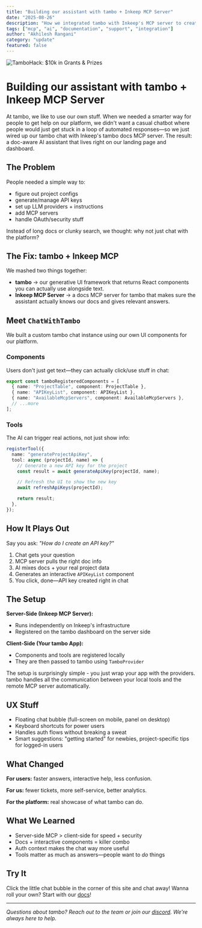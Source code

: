```yaml
---
title: "Building our assistant with tambo + Inkeep MCP Server"
date: "2025-08-26"
description: "How we integrated tambo with Inkeep's MCP server to create an intelligent, documentation-aware assistant that provides interactive support directly on our platform."
tags: ["mcp", "ai", "documentation", "support", "integration"]
author: "Akhilesh Rangani"
category: "update"
featured: false
---
```


<BlogPost title="Building our assistant with tambo + Inkeep MCP Server">

![TamboHack: $10k in Grants & Prizes](/assets/blog/tambo.gif)

# Building our assistant with tambo + Inkeep MCP Server

At tambo, we like to use our own stuff. When we needed a smarter way for people to get help on our platform, we didn't want a casual chatbot where people would just get stuck in a loop of automated responses—so we just wired up our tambo chat with Inkeep's tambo docs MCP server. The result: a doc-aware AI assistant that lives right on our landing page and dashboard.

## The Problem

People needed a simple way to:

- figure out project configs
- generate/manage API keys
- set up LLM providers + instructions
- add MCP servers
- handle OAuth/security stuff

Instead of long docs or clunky search, we thought: why not just chat with the platform?

## The Fix: tambo + Inkeep MCP

We mashed two things together:

- **tambo** → our generative UI framework that returns React components you can actually use alongside text.
- **Inkeep MCP Server** → a docs MCP server for tambo that makes sure the assistant actually knows our docs and gives relevant answers.

## Meet `ChatWithTambo`

We built a custom tambo chat instance using our own UI components for our platform.

### Components

Users don't just get text—they can actually click/use stuff in chat:

```typescript
export const tamboRegisteredComponents = [
  { name: "ProjectTable", component: ProjectTable },
  { name: "APIKeyList", component: APIKeyList },
  { name: "AvailableMcpServers", component: AvailableMcpServers },
  // ...more
];
```

### Tools

The AI can trigger real actions, not just show info:

```typescript
registerTool({
  name: "generateProjectApiKey",
  tool: async (projectId, name) => {
    // Generate a new API key for the project
    const result = await generateApiKey(projectId, name);

    // Refresh the UI to show the new key
    await refreshApiKeys(projectId);

    return result;
  },
});
```

## How It Plays Out

Say you ask: _"How do I create an API key?"_

1. Chat gets your question
2. MCP server pulls the right doc info
3. AI mixes docs + your real project data
4. Generates an interactive `APIKeyList` component
5. You click, done—API key created right in chat

## The Setup

**Server-Side (Inkeep MCP Server):**

- Runs independently on Inkeep's infrastructure
- Registered on the tambo dashboard on the server side

**Client-Side (Your tambo App):**

- Components and tools are registered locally
- They are then passed to tambo using `TamboProvider`

The setup is surprisingly simple - you just wrap your app with the providers. tambo handles all the communication between your local tools and the remote MCP server automatically.

## UX Stuff

- Floating chat bubble (full-screen on mobile, panel on desktop)
- Keyboard shortcuts for power users
- Handles auth flows without breaking a sweat
- Smart suggestions: "getting started" for newbies, project-specific tips for logged-in users

## What Changed

**For users:** faster answers, interactive help, less confusion.

**For us:** fewer tickets, more self-service, better analytics.

**For the platform:** real showcase of what tambo can do.

## What We Learned

- Server-side MCP > client-side for speed + security
- Docs + interactive components = killer combo
- Auth context makes the chat way more useful
- Tools matter as much as answers—people want to _do_ things

## Try It

Click the little chat bubble in the corner of this site and chat away!
Wanna roll your own? Start with our [docs](https://docs.tambo.co)!

---

_Questions about tambo? Reach out to the team or join our [discord](https://tambo.co/discord). We're always here to help._

</BlogPost>
